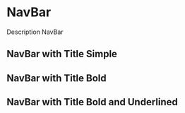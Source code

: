 
<Meta title="Molecules/NavBar" />

# NavBar

Description NavBar

## NavBar with Title Simple

<Preview withToolbar>
  <Story name="Title Simple">
     <NavBar title='Analyzing path of import & validation' />
  </Story>
</Preview>

## NavBar with Title Bold

<Preview withToolbar>
  <Story name="Title Bold">
     <NavBar title='**Analyzing path of import & validation**' />
  </Story>
</Preview>

## NavBar with Title Bold and Underlined

<Preview withToolbar>
  <Story name="Title Bold and Underlined">
     <NavBar title='Analyzing path of *_import & validation_*' />
  </Story>
</Preview>
